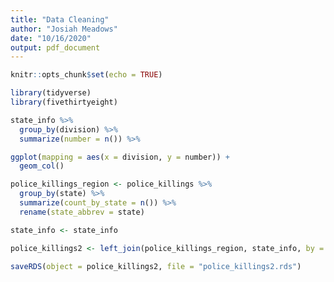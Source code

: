 ```yaml
---
title: "Data Cleaning"
author: "Josiah Meadows"
date: "10/16/2020"
output: pdf_document
---
```


```r
knitr::opts_chunk$set(echo = TRUE)

library(tidyverse)
library(fivethirtyeight)

```

```r

state_info %>% 
  group_by(division) %>% 
  summarize(number = n()) %>% 

ggplot(mapping = aes(x = division, y = number)) +
  geom_col()

```

```r

police_killings_region <- police_killings %>% 
  group_by(state) %>%
  summarize(count_by_state = n()) %>%
  rename(state_abbrev = state)

state_info <- state_info

police_killings2 <- left_join(police_killings_region, state_info, by = "state_abbrev")

saveRDS(object = police_killings2, file = "police_killings2.rds")

```

